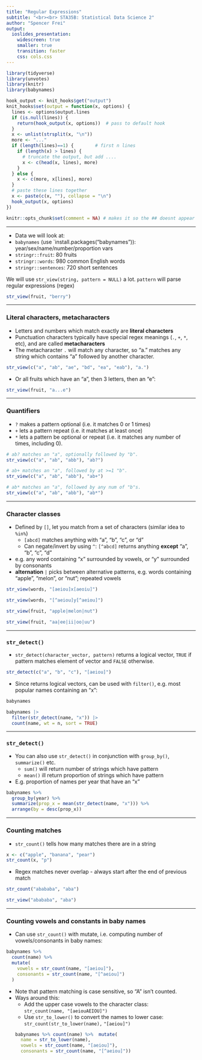 ```yaml
---
title: "Regular Expressions"
subtitle: "<br><br> STA35B: Statistical Data Science 2"
author: "Spencer Frei"
output:
  ioslides_presentation:
    widescreen: true
    smaller: true
    transition: faster
    css: cols.css
---
```



  
```r
library(tidyverse)
library(unvotes)
library(knitr)
library(babynames)

hook_output <- knit_hooks$get("output")
knit_hooks$set(output = function(x, options) {
  lines <- options$output.lines
  if (is.null(lines)) {
    return(hook_output(x, options))  # pass to default hook
  }
  x <- unlist(strsplit(x, "\n"))
  more <- "..."
  if (length(lines)==1) {        # first n lines
    if (length(x) > lines) {
      # truncate the output, but add ....
      x <- c(head(x, lines), more)
    }
  } else {
    x <- c(more, x[lines], more)
  }
  # paste these lines together
  x <- paste(c(x, ""), collapse = "\n")
  hook_output(x, options)
})

knitr::opts_chunk$set(comment = NA) # makes it so the ## doesnt appear in output for chunks


```

---

* Data we will look at:
* `babynames` (use `install.packages("babynames")): year/sex/name/number/proportion vars
* `stringr::fruit`: 80 fruits
* `stringr::words`: 980 common English words
* `stringr::sentences`: 720 short sentences

We will use `str_view(string, pattern = NULL)` a lot.  `pattern` will parse regular expressions (regex)
```r
str_view(fruit, "berry")
```



---




### Literal characters, metacharacters
* Letters and numbers which match exactly are **literal characters**
* Punctuation characters typically have special regex meanings (`.`, `+`, `*`, etc), and are called **metacharacters**
* The metacharacter `.` will match any character, so "a." matches any string which contains "a" followed by another character.
```r
str_view(c("a", "ab", "ae", "bd", "ea", "eab"), "a.")
```

* Or all fruits which have an "a", then 3 letters, then an "e":

```r
str_view(fruit, "a...e")
```

---


### Quantifiers
* `?` makes a pattern optional (i.e. it matches 0 or 1 times)
* `+` lets a pattern repeat (i.e. it matches at least once)
* `*` lets a pattern be optional or repeat (i.e. it matches any number of times, including 0).

<div class="pull-left">
```r
# ab? matches an "a", optionally followed by "b".
str_view(c("a", "ab", "abb"), "ab?")

```

```r
# ab+ matches an "a", followed by at >=1 "b".
str_view(c("a", "ab", "abb"), "ab+")
```

</div>

<div class="pull-right">
```r
# ab* matches an "a", followed by any num of "b"s.
str_view(c("a", "ab", "abb"), "ab*")
```
</div>



---

### Character classes
* Defined by `[]`, let you match from a set of characters (similar idea to `%in%`)
  * `[abcd]` matches anything with "a", "b", "c", or "d"
  * Can negate/invert by using `^`: `[^abcd]` returns anything **except** "a", "b", "c", "d"
* e.g. any word containing "x" surrounded by vowels, or "y" surrounded by consonants
* **alternation** `|` picks between alternative patterns,  e.g. words containing "apple", "melon", or "nut"; repeated vowels

<div class="pull-left">
```r
str_view(words, "[aeiou]x[aeoiu]")
```
```r
str_view(words, "[^aeiou]y[^aeiou]")
```
</div>

<div class="pull-right">
```r
str_view(fruit, "apple|melon|nut")
```
```r
str_view(fruit, "aa|ee|ii|oo|uu")
```
</div>


---

### `str_detect()`
* `str_detect(character_vector, pattern)` returns a logical vector, `TRUE` if pattern matches element of vector and `FALSE` otherwise.
```r
str_detect(c("a", "b", "c"), "[aeiou]")
```

<div class="pull-left">
* Since returns logical vectors, can be used with `filter()`, e.g. most popular names containing an "x":
```r
babynames
```

</div>
<div class="pull-right">
```r
babynames |> 
  filter(str_detect(name, "x")) |> 
  count(name, wt = n, sort = TRUE)
```

</div>

---

### `str_detect()`
* You can also use `str_detect()` in conjunction with `group_by()`, `summarize()` etc.
  * `sum()` will return number of strings which have pattern
  * `mean()` ill return proportion of strings which have pattern 
* E.g. proportion of names per year that have an "x"


```r
babynames %>% 
  group_by(year) %>%
  summarize(prop_x = mean(str_detect(name, "x"))) %>%
  arrange(by = desc(prop_x))
```

---

### Counting matches
* `str_count()` tells how many matches there are in a string
```r
x <- c("apple", "banana", "pear")
str_count(x, "p")
```
* Regex matches never overlap - always start after the end of previous match
```r
str_count("abababa", "aba")
```
```r
str_view("abababa", "aba")
```

---

### Counting vowels and constants in baby names
* Can use `str_count()` with mutate, i.e. computing number of vowels/consonants in baby names:

<div class="pull-left">
```r
babynames %>%
  count(name) %>%
  mutate(
    vowels = str_count(name, "[aeiou]"),
    consonants = str_count(name, "[^aeiou]")
  )
```
</div>

<div class="pull-right">
* Note that pattern matching is case sensitive, so "A" isn't counted.
* Ways around this:
  * Add the upper case vowels to the character class:     
    `str_count(name, "[aeiouAEIOU]")`
  * Use `str_to_lower()` to convert the names to lower case:
    `str_count(str_to_lower(name),   `
    `"[aeiou]")`
```r
babynames %>% count(name) %>%  mutate(
    name = str_to_lower(name),
    vowels = str_count(name, "[aeiou]"),
    consonants = str_count(name, "[^aeiou]"))
```

</div>